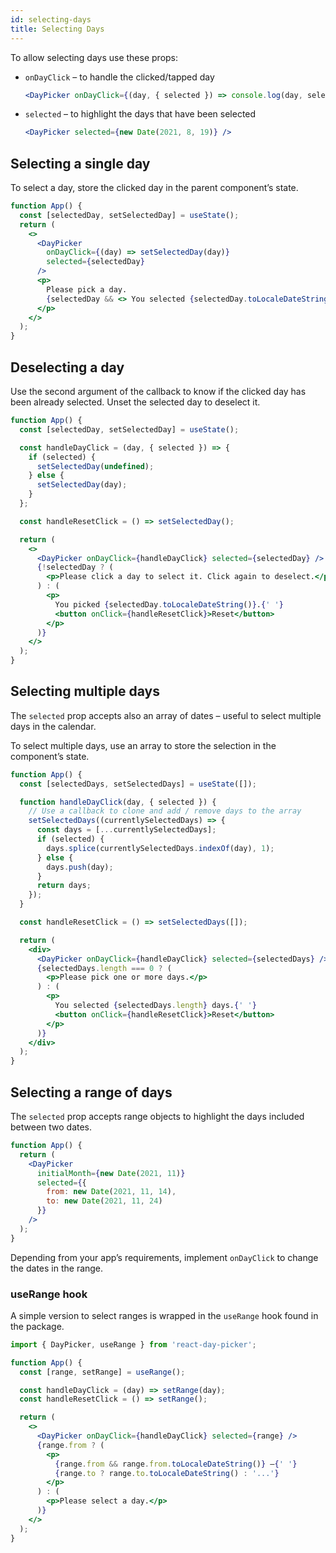 ```yaml
---
id: selecting-days
title: Selecting Days
---
```


To allow selecting days use these props:

* `onDayClick` – to handle the clicked/tapped day
  ```jsx
  <DayPicker onDayClick={(day, { selected }) => console.log(day, selected)} />
  ```

* `selected` – to highlight the days that have been selected
  ```jsx
  <DayPicker selected={new Date(2021, 8, 19)} />
  ```
  
## Selecting a single day

To select a day, store the clicked day in the parent component’s state.

```jsx showOutput open=no
function App() {
  const [selectedDay, setSelectedDay] = useState();
  return (
    <>
      <DayPicker
        onDayClick={(day) => setSelectedDay(day)}
        selected={selectedDay}
      />
      <p>
        Please pick a day.
        {selectedDay && <> You selected {selectedDay.toLocaleDateString()}.</>}
      </p>
    </>
  );
}
```

## Deselecting a day

Use the second argument of the callback to know if the clicked day has been
already selected. Unset the selected day to deselect it.

```jsx {4-10} showOutput open=no
function App() {
  const [selectedDay, setSelectedDay] = useState();

  const handleDayClick = (day, { selected }) => {
    if (selected) {
      setSelectedDay(undefined);
    } else {
      setSelectedDay(day);
    }
  };

  const handleResetClick = () => setSelectedDay();

  return (
    <>
      <DayPicker onDayClick={handleDayClick} selected={selectedDay} />
      {!selectedDay ? (
        <p>Please click a day to select it. Click again to deselect.</p>
      ) : (
        <p>
          You picked {selectedDay.toLocaleDateString()}.{' '}
          <button onClick={handleResetClick}>Reset</button>
        </p>
      )}
    </>
  );
}
```

## Selecting multiple days

The `selected` prop accepts also an array of dates – useful to select multiple
days in the calendar.

To select multiple days, use an array to store the selection in the component’s
state.

```jsx showOutput open=no
function App() {
  const [selectedDays, setSelectedDays] = useState([]);

  function handleDayClick(day, { selected }) {
    // Use a callback to clone and add / remove days to the array
    setSelectedDays((currentlySelectedDays) => {
      const days = [...currentlySelectedDays];
      if (selected) {
        days.splice(currentlySelectedDays.indexOf(day), 1);
      } else {
        days.push(day);
      }
      return days;
    });
  }

  const handleResetClick = () => setSelectedDays([]);

  return (
    <div>
      <DayPicker onDayClick={handleDayClick} selected={selectedDays} />
      {selectedDays.length === 0 ? (
        <p>Please pick one or more days.</p>
      ) : (
        <p>
          You selected {selectedDays.length} days.{' '}
          <button onClick={handleResetClick}>Reset</button>
        </p>
      )}
    </div>
  );
}
```

## Selecting a range of days

The `selected` prop accepts range objects to highlight the days included between
two dates.

```jsx {6-7} showOutput open=no
function App() {
  return (
    <DayPicker
      initialMonth={new Date(2021, 11)}
      selected={{
        from: new Date(2021, 11, 14),
        to: new Date(2021, 11, 24)
      }}
    />
  );
}
```

Depending from your app’s requirements, implement `onDayClick` to change the
dates in the range. 

### useRange hook

A simple version to select ranges is wrapped in the `useRange` hook found in the
package.

```jsx {1,4} showOutput open=no
import { DayPicker, useRange } from 'react-day-picker';

function App() {
  const [range, setRange] = useRange();

  const handleDayClick = (day) => setRange(day);
  const handleResetClick = () => setRange();

  return (
    <>
      <DayPicker onDayClick={handleDayClick} selected={range} />
      {range.from ? (
        <p>
          {range.from && range.from.toLocaleDateString()} –{' '}
          {range.to ? range.to.toLocaleDateString() : '...'}
        </p>
      ) : (
        <p>Please select a day.</p>
      )}
    </>
  );
}
```
